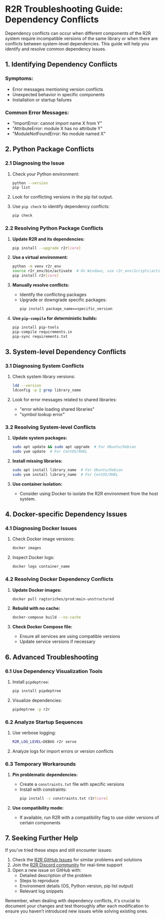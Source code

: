 # R2R Troubleshooting Guide: Dependency Conflicts

Dependency conflicts can occur when different components of the R2R system require incompatible versions of the same library or when there are conflicts between system-level dependencies. This guide will help you identify and resolve common dependency issues.

## 1. Identifying Dependency Conflicts

### Symptoms:
- Error messages mentioning version conflicts
- Unexpected behavior in specific components
- Installation or startup failures

### Common Error Messages:
- "ImportError: cannot import name X from Y"
- "AttributeError: module X has no attribute Y"
- "ModuleNotFoundError: No module named X"

## 2. Python Package Conflicts

### 2.1 Diagnosing the Issue

1. Check your Python environment:
   ```bash
   python --version
   pip list
   ```

2. Look for conflicting versions in the pip list output.

3. Use `pip check` to identify dependency conflicts:
   ```bash
   pip check
   ```

### 2.2 Resolving Python Package Conflicts

1. **Update R2R and its dependencies:**
   ```bash
   pip install --upgrade r2r[core]
   ```

2. **Use a virtual environment:**
   ```bash
   python -m venv r2r_env
   source r2r_env/bin/activate  # On Windows, use r2r_env\Scripts\activate
   pip install r2r[core]
   ```

3. **Manually resolve conflicts:**
   - Identify the conflicting packages
   - Upgrade or downgrade specific packages:
     ```bash
     pip install package_name==specific_version
     ```

4. **Use `pip-compile` for deterministic builds:**
   ```bash
   pip install pip-tools
   pip-compile requirements.in
   pip-sync requirements.txt
   ```

## 3. System-level Dependency Conflicts

### 3.1 Diagnosing System Conflicts

1. Check system library versions:
   ```bash
   ldd --version
   ldconfig -p | grep library_name
   ```

2. Look for error messages related to shared libraries:
   - "error while loading shared libraries"
   - "symbol lookup error"

### 3.2 Resolving System-level Conflicts

1. **Update system packages:**
   ```bash
   sudo apt update && sudo apt upgrade  # For Ubuntu/Debian
   sudo yum update  # For CentOS/RHEL
   ```

2. **Install missing libraries:**
   ```bash
   sudo apt install library_name  # For Ubuntu/Debian
   sudo yum install library_name  # For CentOS/RHEL
   ```

3. **Use container isolation:**
   - Consider using Docker to isolate the R2R environment from the host system.

## 4. Docker-specific Dependency Issues

### 4.1 Diagnosing Docker Issues

1. Check Docker image versions:
   ```bash
   docker images
   ```

2. Inspect Docker logs:
   ```bash
   docker logs container_name
   ```

### 4.2 Resolving Docker Dependency Conflicts

1. **Update Docker images:**
   ```bash
   docker pull ragtoriches/prod:main-unstructured
   ```

2. **Rebuild with no cache:**
   ```bash
   docker-compose build --no-cache
   ```

3. **Check Docker Compose file:**
   - Ensure all services are using compatible versions
   - Update service versions if necessary


## 6. Advanced Troubleshooting

### 6.1 Use Dependency Visualization Tools

1. Install `pipdeptree`:
   ```bash
   pip install pipdeptree
   ```

2. Visualize dependencies:
   ```bash
   pipdeptree -p r2r
   ```

### 6.2 Analyze Startup Sequences

1. Use verbose logging:
   ```bash
   R2R_LOG_LEVEL=DEBUG r2r serve
   ```

2. Analyze logs for import errors or version conflicts

### 6.3 Temporary Workarounds

1. **Pin problematic dependencies:**
   - Create a `constraints.txt` file with specific versions
   - Install with constraints:
     ```bash
     pip install -c constraints.txt r2r[core]
     ```

2. **Use compatibility mode:**
   - If available, run R2R with a compatibility flag to use older versions of certain components

## 7. Seeking Further Help

If you've tried these steps and still encounter issues:

1. Check the [R2R GitHub Issues](https://github.com/SciPhi-AI/R2R/issues) for similar problems and solutions
2. Join the [R2R Discord community](https://discord.gg/p6KqD2kjtB) for real-time support
3. Open a new issue on GitHub with:
   - Detailed description of the problem
   - Steps to reproduce
   - Environment details (OS, Python version, pip list output)
   - Relevant log snippets

Remember, when dealing with dependency conflicts, it's crucial to document your changes and test thoroughly after each modification to ensure you haven't introduced new issues while solving existing ones.
